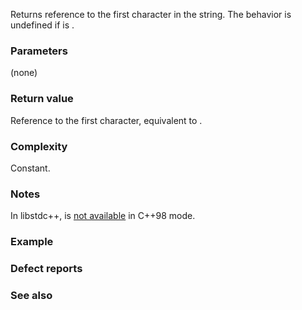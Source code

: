 {{cpp/string/basic_string/title|front}}
{{cpp/string/basic_string/navbar}}
{{dcl begin}}
{{dcl|num=1|notes={{mark constexpr since c++20}}|
CharT&amp; front();
}}
{{dcl|num=2|notes={{mark constexpr since c++20}}|
const CharT&amp; front() const;
}}
{{dcl end}}

Returns reference to the first character in the string. The behavior is undefined if {{lc|empty()}} is {{c/core|true}}.

===Parameters===
(none)

===Return value===
Reference to the first character, equivalent to {{c|operator[](0)}}.

===Complexity===
Constant.

===Notes===
In libstdc++, {{tt|front()}} is [https://gcc.gnu.org/onlinedocs/libstdc++/manual/strings.html#strings.string.shrink not available] in C++98 mode.

===Example===
{{example
|code=
#include &lt;iostream&gt;
#include &lt;string&gt;

int main()
{
    std::string s("Exemplary");
    char&amp; f1 = s.front();
    f1 = 'e';
    std::cout &lt;&lt; s &lt;&lt; '\n'; // "exemplary"
    
    std::string const c("Exemplary");
    char const&amp; f2 = c.front();
    std::cout &lt;&lt; &amp;f2 &lt;&lt; '\n'; // "Exemplary"
}
|output=
exemplary
Exemplary
}}

===Defect reports===
{{dr list begin}}
{{dr list item|wg=lwg|dr=534|std=C++98|before={{lc|std::basic_string}} did not have the member function {{tt|front()}}|after=added}}
{{dr list end}}

===See also===
{{dsc begin}}
{{dsc inc|cpp/string/basic_string/dsc back}}
{{dsc inc|cpp/string/basic_string_view/dsc {{SUBPAGENAMEE}}}}
{{dsc end}}

{{langlinks|de|es|fr|it|ja|pt|ru|zh}}